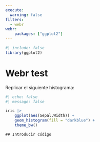 ```yaml
---
execute: 
  warning: false
filters:
  - webr
webr:
    packages: ["ggplot2"]
---
```


```r
#| include: false
library(ggplot2)
```

# Webr test 

Replicar el siguiente histograma:

```r
#| echo: false
#| message: false

iris |> 
    ggplot(aes(Sepal.Width)) +
    geom_histogram(fill = "darkblue") +
    theme_bw()
```

```webr-r
## Introducir código
```
